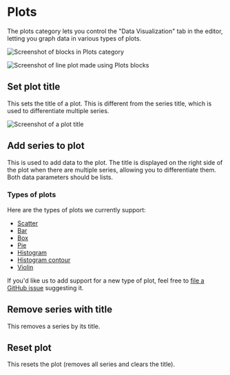 # Plots

The plots category lets you control the "Data Visualization" tab in the editor, letting you graph data in various types of plots.

![Screenshot of blocks in Plots category](/plots-blocks.png)

![Screenshot of line plot made using Plots blocks](/plots-example.png)

## Set plot title

This sets the title of a plot. This is different from the series title, which is used to differentiate multiple series.

![Screenshot of a plot title](/plots-title-example.png)

## Add series to plot

This is used to add data to the plot. The title is displayed on the right side of the plot when there are multiple series, allowing you to differentiate them. Both data parameters should be lists.

### Types of plots

Here are the types of plots we currently support:

- [Scatter](https://plotly.com/javascript/line-and-scatter/)
- [Bar](https://plotly.com/javascript/bar-charts/)
- [Box](https://plotly.com/javascript/box-plots/)
- [Pie](https://plotly.com/javascript/pie-charts/)
- [Histogram](https://plotly.com/javascript/histograms/)
- [Histogram contour](https://plotly.com/javascript/2d-histogram-contour/)
- [Violin](https://plotly.com/javascript/violin/)

If you'd like us to add support for a new type of plot, feel free to [file a GitHub issue](https://github.com/kobra-dev/Kobra/issues) suggesting it.

## Remove series with title

This removes a series by its title.

## Reset plot

This resets the plot (removes all series and clears the title).